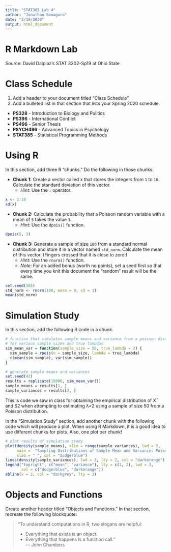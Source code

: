 ```yaml
---
title: "STAT385 Lab 4"
author: "Jonathan Bonaguro"
date: "2/19/2020"
output: html_document
---
```


# R Markdown Lab

Source: David Dalpiaz’s STAT 3202-Sp19 at Ohio State

# Class Schedule

1. Add a header to your document titled “Class Schedule”
2. Add a bulleted list in that section that lists your Spring 2020 schedule.

* **PS328** - Introduction to Biology and Politics
* **PS396** - International Conflict
* **PS496** - Senior Thesis
* **PSYCH496** - Advanced Topics in Psychology
* **STAT385** - Statistical Programming Methods

# Using R

In this section, add three R “chunks.” Do the following in those chunks:

* **Chunk 1:** Create a vector called x that stores the integers from `1` to `10`. Calculate the standard deviation of this vector.
    + *Hint:* Use the `:` operator.

```r
x <- 1:10
sd(x)
```

* **Chunk 2:** Calculate the probability that a Poisson random variable with a mean of `5` takes the value `3`.
    + *Hint:* Use the `dpois()` function.

```r
dpois(5, 3)
```

* **Chunk 3:** Generate a sample of size `100` from a standard normal distribution and store it in a vector named `std_norm`. Calculate the mean of this vector. (Fingers crossed that it is close to zero!)
    + *Hint:* Use the `rnorm()` function.
    + *Note:* For an added bonus (worth no points), set a seed first so that every time you knit this document the “random” result will be the same.
    
```r
set.seed(385)
std_norm <- rnorm(100, mean = 0, sd = 1)
mean(std_norm)
```

# Simulation Study

In this section, add the following R code in a chunk.

```r
# function that simulates sample means and variance from a poisson distribution
# for various sample sizes and true lambdas
sim_mean_var = function(sample_size = 50, true_lambda = 2) {
  sim_sample = rpois(n = sample_size, lambda = true_lambda)
  c(mean(sim_sample), var(sim_sample))
}

# generate sample means and variances
set.seed(42)
results = replicate(10000, sim_mean_var())
sample_means = results[1, ]
sample_variances = results[2, ]
```

This is code we saw in class for obtaining the empirical distribution of X¯ and S2 when attempting to estimating λ=2 using a sample of size 50 from a Poisson distribution.

In the “Simulation Study” section, add another chunk with the following code which will produce a plot. When using R Markdown, it is a good idea to use different chunks for plots. Also, one plot per chunk!

```r
# plot results of simulation study
plot(density(sample_means), xlim = range(sample_variances), lwd = 3,
     main =  "Sampling Distributions of Sample Mean and Variance: Poisson ", 
     xlab = " ", col = "dodgerblue")
lines(density(sample_variances), lwd = 3, lty = 2, col = "darkorange")
legend("topright", c("mean", "variance"), lty = c(1, 2), lwd = 3,
       col = c("dodgerblue", "darkorange"))
abline(v = 2, col = "darkgrey", lty = 3)
```

# Objects and Functions

Create another header titled “Objects and Functions.” In that section, recreate the following blockquote:

> “To understand computations in R, two slogans are helpful:
> 
> * Everything that exists is an object.
> * Everything that happens is a function call."  
> — John Chambers




    
    
    

